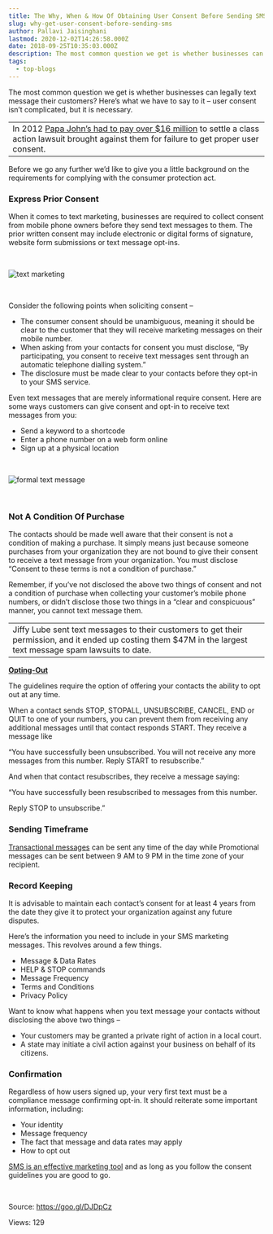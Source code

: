 ```yaml
---
title: The Why, When & How Of Obtaining User Consent Before Sending SMS
slug: why-get-user-consent-before-sending-sms
author: Pallavi Jaisinghani
lastmod: 2020-12-02T14:26:58.000Z
date: 2018-09-25T10:35:03.000Z
description: The most common question we get is whether businesses can legally text message their customers? Here’s what we have to say to it – user consent isn’t complicated, but it is necessary.
tags:
  - top-blogs
---
```


The most common question we get is whether businesses can legally text message their customers? Here’s what we have to say to it – user consent isn’t complicated, but it is necessary.




|  |
| --- |
| In 2012 [Papa John’s had to pay over $16 million](https://www.kleinmoynihan.com/papa-johns-to-pay-16-335-million-to-settle-tcpa-class-action/) to settle a class action lawsuit brought against them for failure to get proper user consent. |


Before we go any further we’d like to give you a little background on the requirements for complying with the consumer protection act.


### **Express Prior Consent**


When it comes to text marketing, businesses are required to collect consent from mobile phone owners before they send text messages to them. The prior written consent may include electronic or digital forms of signature, website form submissions or text message opt-ins.


 


![text marketing](https://images-msg91.s3.ap-south-1.amazonaws.com/content/images/wordpress/2018/09/t3.11_email_opt_in_woolworths-300x110.png)


 


Consider the following points when soliciting consent –


* The consumer consent should be unambiguous, meaning it should be clear to the customer that they will receive marketing messages on their mobile number.
* When asking from your contacts for consent you must disclose, “By participating, you consent to receive text messages sent through an automatic telephone dialling system.”
* The disclosure must be made clear to your contacts before they opt-in to your SMS service.


Even text messages that are merely informational require consent. Here are some ways customers can give consent and opt-in to receive text messages from you:


* Send a keyword to a shortcode
* Enter a phone number on a web form online
* Sign up at a physical location


 


![formal text message](https://images-msg91.s3.ap-south-1.amazonaws.com/content/images/wordpress/2018/09/0_Arr9-hd8DNs5Ck0j_-300x216.png)


 


### **Not A Condition Of Purchase**


The contacts should be made well aware that their consent is not a condition of making a purchase. It simply means just because someone purchases from your organization they are not bound to give their consent to receive a text message from your organization. You must disclose “Consent to these terms is not a condition of purchase.”


Remember, if you’ve not disclosed the above two things of consent and not a condition of purchase when collecting your customer’s mobile phone numbers, or didn’t disclose those two things in a “clear and conspicuous” manner, you cannot text message them. 




|  |
| --- |
| Jiffy Lube sent text messages to their customers to get their permission, and it ended up costing them $47M in the largest text message spam lawsuits to date. |


[**Opting-Out**](https://msg91.com/help)


The guidelines require the option of offering your contacts the ability to opt out at any time.


When a contact sends STOP, STOPALL, UNSUBSCRIBE, CANCEL, END or QUIT to one of your numbers, you can prevent them from receiving any additional messages until that contact responds START. They receive a message like


“You have successfully been unsubscribed. You will not receive any more messages from this number. Reply START to resubscribe.” 


And when that contact resubscribes, they receive a message saying: 


“You have successfully been resubscribed to messages from this number. 


Reply STOP to unsubscribe.” 


### **Sending Timeframe**


[Transactional messages](https://msg91.com/sms) can be sent any time of the day while Promotional messages can be sent between 9 AM to 9 PM in the time zone of your recipient.


### **Record Keeping**


It is advisable to maintain each contact’s consent for at least 4 years from the date they give it to protect your organization against any future disputes.


Here’s the information you need to include in your SMS marketing messages. This revolves around a few things.


* Message & Data Rates
* HELP & STOP commands
* Message Frequency
* Terms and Conditions
* Privacy Policy


Want to know what happens when you text message your contacts without disclosing the above two things –


* Your customers may be granted a private right of action in a local court.
* A state may initiate a civil action against your business on behalf of its citizens.


### **Confirmation**


Regardless of how users signed up, your very first text must be a compliance message confirming opt-in. It should reiterate some important information, including:


* Your identity
* Message frequency
* The fact that message and data rates may apply
* How to opt out


[SMS is an effective marketing tool](https://msg91.com/sms) and as long as you follow the consent guidelines you are good to go.


 


Source: https://goo.gl/DJDpCz


 Views: 129


